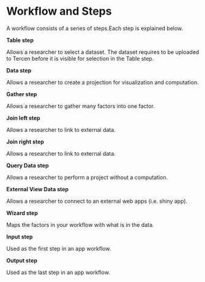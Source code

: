 # Workflow and Steps {#workflow-and-steps}

A workflow consists of a series of steps.Each step is explained below.

__Table step__

Allows a researcher to select a dataset. The dataset requires to be uploaded to Tercen before it is visible for selection in the Table step.

__Data step__

Allows a researcher to create a projection for visualization and computation. 

__Gather step__

Allows a researcher to gather many factors into one factor.

__Join left step__

Allows a researcher to link to external data.

__Join right step__

Allows a researcher to link to external data.

__Query Data step__

Allows a researcher to perform a project without a computation.

__External View Data step__

Allows a researcher to connect to an external web apps (i.e. shiny app).

__Wizard step__

Maps the factors in your workflow with what is in the data.

__Input step__

Used as the first step in an app workflow.

__Output step__

Used as the last step in an app workflow.

